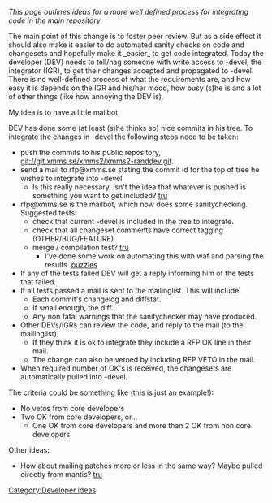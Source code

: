 ''This page outlines ideas for a more well defined process for integrating code in the main repository''

The main point of this change is to foster peer review. But as a side effect it should also make it easier to do automated sanity checks on code and changesets and hopefully make it _easier_ to get code integrated. Today the developer (DEV) needs to tell/nag someone with write access to -devel, the integrator (IGR), to get their changes accepted and propagated to -devel. There is no well-defined process of what the requirements are, and how easy it is depends on the IGR and his/her mood, how busy (s)he is and a lot of other things (like how annoying the DEV is).

My idea is to have a little mailbot. 

DEV has done some (at least (s)he thinks so) nice commits in his tree. To integrate the changes in -devel the following steps need to be taken:
* push the commits to his public repository, git://git.xmms.se/xmms2/xmms2-randdev.git.
* send a mail to rfp@xmms.se stating the commit id for the top of tree he wishes to integrate into -devel
** Is this really necessary, isn't the idea that whatever is pushed is something you want to get included? [[User:TobiasRundstrÃ¶m|tru]]
* rfp@xmms.se is the mailbot, which now does some sanitychecking. Suggested tests:
** check that current -devel is included in the tree to integrate.
** check that all changeset comments have correct tagging (OTHER/BUG/FEATURE)
** merge / compilation test? [[User:TobiasRundstrÃ¶m|tru]]
*** I've done some work on automating this with waf and parsing the results. [[User:Puzzles|puzzles]]
* If any of the tests failed DEV will get a reply informing him of the tests that failed.
* If all tests passed a mail is sent to the mailinglist. This will include:
** Each commit's changelog and diffstat.
** If small enough, the diff.
** Any non fatal warnings that the sanitychecker may have produced.
* Other DEVs/IGRs can review the code, and reply to the mail (to the mailinglist).
** If they think it is ok to integrate they include a RFP OK line in their mail.
** The change can also be vetoed by including RFP VETO in the mail.
* When required number of OK's is received, the changesets are automatically pulled into -devel.

The criteria could be something like (this is just an example!):
* No vetos from core developers
* Two OK from core developers, or...
** One OK from core developers and more than 2 OK from non core developers

Other ideas:
* How about mailing patches more or less in the same way? Maybe pulled directly from mantis? [[User:TobiasRundstrÃ¶m|tru]]

[[Category:Developer ideas]]